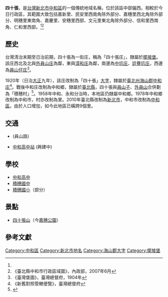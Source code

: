 {{noteTA
|1 = zh-cn:庄; zh-hk:庄; zh-tw:庄;
}}
{{Infobox Hokkien name
| title      = 四十張
| hanji      = 四十張
| poj        = Sì-cha̍p-tiuⁿ
| hanlo      = 
| tl         = Sì-tsa̍p-tiunn
| bp         = 
| hokkienipa = 
| lm  = 
| image      = 
| image_size = 
| caption    = 
}}
'''四十張'''，是[[台灣|台灣]][[新北市|新北市]][[中和區|中和區]]的一個傳統地域名稱，位於該區中部偏西。相較於今日行政區，其範圍大致包括嘉新里、民安里西南角除外部分、嘉穗里西北角除外部分、明穗里東南角、嘉慶里、安穗里西部、文元里東北角除外部分、信和里西南角、仁和里西部。<ref name="臺灣堡圖"/><ref name="中和市地圖">《臺北縣中和市行政區域圖》，內政部，2007年6月</ref>

==歷史==
台灣清治末期至日治前期，四十張為一街庄，稱為「四十張庄」，隸屬於[[擺接堡|擺接堡]]。該庄西北及北與[[外員山_(新北市大字)|外員山庄]]為鄰，東與[[漳和庄|漳和庄]]為鄰，南邊為[[中坑_(新北市)|中坑庄]]、[[廷藔坑庄|廷藔坑庄]]，西邊為[[員山仔庄|員山仔庄]]<ref name="臺灣堡圖">《臺灣堡圖》，臺灣總督府，1904年</ref>。

1920年（日治[[大正|大正]]九年），該庄改制為「四十張」[[大字|大字]]，隸屬於[[臺北州|臺北州]][[海山郡|海山郡]][[中和庄|中和庄]]<ref>《新舊對照管轄便覽》，臺灣總督府</ref>。戰後中和庄改制為中和鄉，隸屬於[[臺北縣|臺北縣]]，四十張與[[員山子|員山子]]、[[外員山_(新北市大字)|外員山]]合併劃為「積穗村」<ref>{{cite book |author1=黃秀政 |title=續修臺北縣志.卷四,政事志.第一篇,行政 |date=2005 |publisher=臺北縣政府 |isbn=986-00-2756-0 |pages=40 |language=zh-TW}}</ref>。1958年中和、永和分治時，本地區仍隸屬中和鄉。1978年中和鄉改制為中和市，村亦改制為里。2010年臺北縣改制為[[新北市|新北市]]，中和市改制為[[中和區|中和區]]。由於人口增加，如今此地區已橫跨9個里。

==交通==
*{{jct|country=TWN|TRTP|91}} (員山路)
*{{萬大-中和-樹林線}}[[中和高中站|中和高中站]] (興建中)

==學校==
*[[中和高中|中和高中]]
*[[積穗國中|積穗國中]]
*[[積穗國小|積穗國小]]（部分）
==景點==
*[[四十張山|四十張山]]（今[[嘉穗公園|嘉穗公園]]）

==參考文獻==
{{reflist}}

{{海山郡}}

[[Category:中和區|Category:中和區]]
[[Category:新北市地名|Category:新北市地名]]
[[Category:海山郡大字|Category:海山郡大字]]
[[Category:擺接堡|Category:擺接堡]]